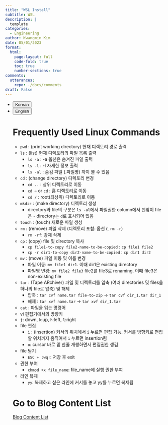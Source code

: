 ```yaml
---
title: "WSL Install"
subtitle: WSL
description: |
  template
categories:
  - Engineering
author: Kwangmin Kim
date: 05/01/2023
format: 
  html:
    page-layout: full
    code-fold: true
    toc: true
    number-sections: true
comments: 
  utterances: 
    repo: ./docs/comments
draft: False
---
```


<ul class="nav nav-pills" id="language-tab" role="tablist">
  <li class="nav-item" role="presentation">
    <button class="nav-link active" id="Korean-tab" data-bs-toggle="tab" data-bs-target="#Korean" type="button" role="tab" aria-controls="Korean" aria-selected="true">Korean</button>
  </li>
  <li class="nav-item" role="presentation">
    <button class="nav-link" id="English-tab" data-bs-toggle="tab" data-bs-target="#English" type="button" role="tab" aria-controls="knitr" aria-selected="false">English</button>
  </li>

<div class="tab-content" id="language-tabcontent">

<div class="tab-pane fade  show active" id="Korean" role="tabpanel" aria-labelledby="Korean-tab">

::: {#Korean .tab-pane .fade .show .active role="tabpanel" aria-labelledby="Korean-tab"}

# Frequently Used Linux Commands

* `pwd` : (print working directory) 현재 디렉토리 경로 출력
* `ls` : (list) 현재 디렉토리의 파일 목록 출력
    * `ls -a` : -a 옵션은 숨겨진 파일 출력
    * `ls -l` : -l 자세한 정보 출력
    * `ls -al` :  숨김 파일 (.파일명) 까지 볼 수 있음
* `cd` : (change directory) 디렉토리 변경
    * `cd ..` : 상위 디렉토리로 이동
    * `cd ~` or `cd` : 홈 디렉토리로 이동
    * `cd /` : root(최상위) 디렉토리로 이동
* `mkdir` : (make directory) 디렉토리 생성
    * directory와 file의 구분은 `ls -al`에서 파일권한 column에서 맨앞이 file은 `-` directory는 `d`로 표시되어 있음
* `touch` : (touch) 새로운 파일 생성
* `rm` : (remove) 파일 삭제 (디렉토리 포함: 옵션 r, `rm -r`)
    * `rm -rf`: 강제 삭제
* `cp` : (copy) file 및 directory 복사
    * `cp file1-to-copy file2-name-to-be-copied` : `cp file1 file2`
    * `cp -r dir1-to-copy dir2-name-to-be-copied` : `cp dir1 dir2`
* `mv` : (move) 파일 이동 및 이름 변경
    * 파일 이동: `mv file1 dir1`. 이때 dir1은 existing directory
    * 파일명 변경: `mv file2 file3` file2를 file3로 renaming. 이때 file3은 non-existing file
* `tar` : (Tape ARchiver) 파일 및 디렉토리를 압축 (여러 directories 및 files을 하나의 file로 압축) 및 해제
    * 압축 : `tar cvf name.tar file-to-zip` $\rightarrow$ `tar cvf dir_1.tar dir_1`
    * 해제 : `tar xvf name.tar` $\rightarrow$ `tar xvf dir_1.tar`
* `cat` : 파일을 읽는 명령어
*  vi 편집기에서의 방향키
  * `j`: down, `k`:up, `h`:left, `l`:right
* file 편집
  * `i` : (insertion) 커서의 위치에서 `i` 누르면 편집 가능. 커서를 방향키로 편집할 위치까지 움직여서 `i` 누르면 insertion됨
  * `o`: cursor 바로 밑 한줄 개행하면서 편집권한 생김
* file 닫기
  * `ESC + :wq!`: 저장 후 exit
* 권한 부여
  * `chmod +x file_name`: file_name에 실행 권한 부여
* 라인 복제
  * `yy`: 복제하고 싶은 라인에 커서를 놓고 yy를 누르면 복제됨
:::
</div>

<div class="tab-pane fade" id="English" role="tabpanel" aria-labelledby="English-tab">

::: {#English .tab-pane .fade role="tabpanel" aria-labelledby="English-tab"}

:::


</div>


# Go to Blog Content List

[Blog Content List](../../content_list.qmd)